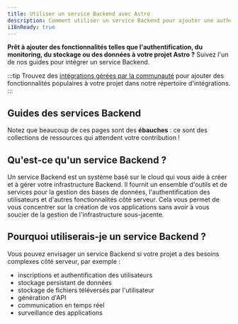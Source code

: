 ```yaml
---
title: Utiliser un service Backend avec Astro
description: Comment utiliser un service Backend pour ajouter une authentification, du stockage et des données
i18nReady: true
---
```


**Prêt à ajouter des fonctionnalités telles que l'authentification, du monitoring, du stockage ou des données à votre projet Astro ?** Suivez l'un de nos guides pour intégrer un service Backend.

:::tip
Trouvez des [intégrations gérées par la communauté](https://astro.build/integrations/) pour ajouter des fonctionnalités populaires à votre projet dans notre répertoire d'intégrations. 
:::

## Guides des services Backend

Notez que beaucoup de ces pages sont des **ébauches** : ce sont des collections de ressources qui attendent votre contribution !

<BackendGuidesNav />

## Qu'est-ce qu'un service Backend ?

Un service Backend est un système basé sur le cloud qui vous aide à créer et à gérer votre infrastructure Backend. Il fournit un ensemble d'outils et de services pour la gestion des bases de données, l'authentification des utilisateurs et d'autres fonctionnalités côté serveur. Cela vous permet de vous concentrer sur la création de vos applications sans avoir à vous soucier de la gestion de l'infrastructure sous-jacente.

## Pourquoi utiliserais-je un service Backend ?

Vous pouvez envisager un service Backend si votre projet a des besoins complexes côté serveur, par exemple :
- inscriptions et authentification des utilisateurs
- stockage persistant de données
- stockage de fichiers téléversés par l'utilisateur
- génération d'API
- communication en temps réel
- surveillance des applications
